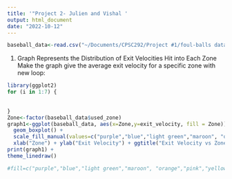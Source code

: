 ```yaml
---
title: '"Project 2- Julien and Vishal '
output: html_document
date: "2022-10-12"
---
```


```r
baseball_data<-read.csv("~/Documents/CPSC292/Project #1/foul-balls data.csv")
```

1.  Graph Represents the Distribution of Exit Velocities Hit into Each Zone
Make the graph give the average exit velocity for a specific zone with new loop:

```r
library(ggplot2)
for (i in 1:7) {
  
  
}
Zone<-factor(baseball_data$used_zone)
graph1<-ggplot(baseball_data, aes(x=Zone,y=exit_velocity, fill = Zone)) +
  geom_boxplot() + 
  scale_fill_manual(values=c("purple","blue","light green","maroon", "orange","pink","yellow")) +
  xlab("Zone") + ylab("Exit Velocity") + ggtitle("Exit Velocity vs Zone Baseball Landed")
print(graph1) +
theme_linedraw()

#fill=c("purple","blue","light green","maroon", "orange","pink","yellow")
```

